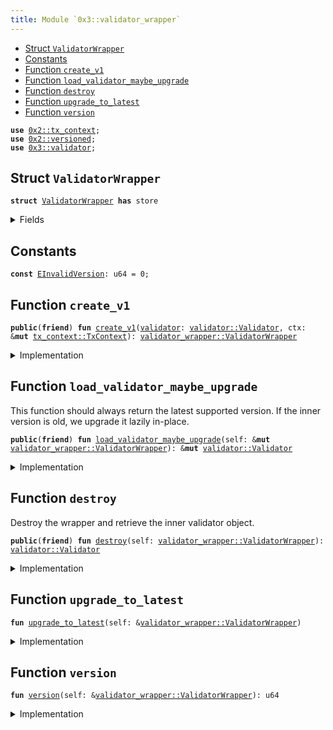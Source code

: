 ```yaml
---
title: Module `0x3::validator_wrapper`
---
```




-  [Struct `ValidatorWrapper`](#0x3_validator_wrapper_ValidatorWrapper)
-  [Constants](#@Constants_0)
-  [Function `create_v1`](#0x3_validator_wrapper_create_v1)
-  [Function `load_validator_maybe_upgrade`](#0x3_validator_wrapper_load_validator_maybe_upgrade)
-  [Function `destroy`](#0x3_validator_wrapper_destroy)
-  [Function `upgrade_to_latest`](#0x3_validator_wrapper_upgrade_to_latest)
-  [Function `version`](#0x3_validator_wrapper_version)


<pre><code><b>use</b> <a href="../iota-framework/tx_context.md#0x2_tx_context">0x2::tx_context</a>;
<b>use</b> <a href="../iota-framework/versioned.md#0x2_versioned">0x2::versioned</a>;
<b>use</b> <a href="validator.md#0x3_validator">0x3::validator</a>;
</code></pre>



<Link id="0x3_validator_wrapper_ValidatorWrapper"></Link>

## Struct `ValidatorWrapper`



<pre><code><b>struct</b> <a href="validator_wrapper.md#0x3_validator_wrapper_ValidatorWrapper">ValidatorWrapper</a> <b>has</b> store
</code></pre>



<details>
<summary>Fields</summary>


<dl>
<dt>
<code>inner: <a href="../iota-framework/versioned.md#0x2_versioned_Versioned">versioned::Versioned</a></code>
</dt>
<dd>

</dd>
</dl>


</details>

<Link id="@Constants_0"></Link>

## Constants


<Link id="0x3_validator_wrapper_EInvalidVersion"></Link>



<pre><code><b>const</b> <a href="validator_wrapper.md#0x3_validator_wrapper_EInvalidVersion">EInvalidVersion</a>: u64 = 0;
</code></pre>



<Link id="0x3_validator_wrapper_create_v1"></Link>

## Function `create_v1`



<pre><code><b>public</b>(<b>friend</b>) <b>fun</b> <a href="validator_wrapper.md#0x3_validator_wrapper_create_v1">create_v1</a>(<a href="validator.md#0x3_validator">validator</a>: <a href="validator.md#0x3_validator_Validator">validator::Validator</a>, ctx: &<b>mut</b> <a href="../iota-framework/tx_context.md#0x2_tx_context_TxContext">tx_context::TxContext</a>): <a href="validator_wrapper.md#0x3_validator_wrapper_ValidatorWrapper">validator_wrapper::ValidatorWrapper</a>
</code></pre>



<details>
<summary>Implementation</summary>


<pre><code><b>public</b>(package) <b>fun</b> <a href="validator_wrapper.md#0x3_validator_wrapper_create_v1">create_v1</a>(<a href="validator.md#0x3_validator">validator</a>: Validator, ctx: &<b>mut</b> TxContext): <a href="validator_wrapper.md#0x3_validator_wrapper_ValidatorWrapper">ValidatorWrapper</a> {
    <a href="validator_wrapper.md#0x3_validator_wrapper_ValidatorWrapper">ValidatorWrapper</a> {
        inner: <a href="../iota-framework/versioned.md#0x2_versioned_create">versioned::create</a>(1, <a href="validator.md#0x3_validator">validator</a>, ctx)
    }
}
</code></pre>



</details>

<Link id="0x3_validator_wrapper_load_validator_maybe_upgrade"></Link>

## Function `load_validator_maybe_upgrade`

This function should always return the latest supported version.
If the inner version is old, we upgrade it lazily in-place.


<pre><code><b>public</b>(<b>friend</b>) <b>fun</b> <a href="validator_wrapper.md#0x3_validator_wrapper_load_validator_maybe_upgrade">load_validator_maybe_upgrade</a>(self: &<b>mut</b> <a href="validator_wrapper.md#0x3_validator_wrapper_ValidatorWrapper">validator_wrapper::ValidatorWrapper</a>): &<b>mut</b> <a href="validator.md#0x3_validator_Validator">validator::Validator</a>
</code></pre>



<details>
<summary>Implementation</summary>


<pre><code><b>public</b>(package) <b>fun</b> <a href="validator_wrapper.md#0x3_validator_wrapper_load_validator_maybe_upgrade">load_validator_maybe_upgrade</a>(self: &<b>mut</b> <a href="validator_wrapper.md#0x3_validator_wrapper_ValidatorWrapper">ValidatorWrapper</a>): &<b>mut</b> Validator {
    <a href="validator_wrapper.md#0x3_validator_wrapper_upgrade_to_latest">upgrade_to_latest</a>(self);
    <a href="../iota-framework/versioned.md#0x2_versioned_load_value_mut">versioned::load_value_mut</a>(&<b>mut</b> self.inner)
}
</code></pre>



</details>

<Link id="0x3_validator_wrapper_destroy"></Link>

## Function `destroy`

Destroy the wrapper and retrieve the inner validator object.


<pre><code><b>public</b>(<b>friend</b>) <b>fun</b> <a href="validator_wrapper.md#0x3_validator_wrapper_destroy">destroy</a>(self: <a href="validator_wrapper.md#0x3_validator_wrapper_ValidatorWrapper">validator_wrapper::ValidatorWrapper</a>): <a href="validator.md#0x3_validator_Validator">validator::Validator</a>
</code></pre>



<details>
<summary>Implementation</summary>


<pre><code><b>public</b>(package) <b>fun</b> <a href="validator_wrapper.md#0x3_validator_wrapper_destroy">destroy</a>(self: <a href="validator_wrapper.md#0x3_validator_wrapper_ValidatorWrapper">ValidatorWrapper</a>): Validator {
    <a href="validator_wrapper.md#0x3_validator_wrapper_upgrade_to_latest">upgrade_to_latest</a>(&self);
    <b>let</b> <a href="validator_wrapper.md#0x3_validator_wrapper_ValidatorWrapper">ValidatorWrapper</a> { inner } = self;
    <a href="../iota-framework/versioned.md#0x2_versioned_destroy">versioned::destroy</a>(inner)
}
</code></pre>



</details>

<Link id="0x3_validator_wrapper_upgrade_to_latest"></Link>

## Function `upgrade_to_latest`



<pre><code><b>fun</b> <a href="validator_wrapper.md#0x3_validator_wrapper_upgrade_to_latest">upgrade_to_latest</a>(self: &<a href="validator_wrapper.md#0x3_validator_wrapper_ValidatorWrapper">validator_wrapper::ValidatorWrapper</a>)
</code></pre>



<details>
<summary>Implementation</summary>


<pre><code><b>fun</b> <a href="validator_wrapper.md#0x3_validator_wrapper_upgrade_to_latest">upgrade_to_latest</a>(self: &<a href="validator_wrapper.md#0x3_validator_wrapper_ValidatorWrapper">ValidatorWrapper</a>) {
    <b>let</b> version = <a href="validator_wrapper.md#0x3_validator_wrapper_version">version</a>(self);
    // TODO: When new versions are added, we need <b>to</b> explicitly upgrade here.
    <b>assert</b>!(version == 1, <a href="validator_wrapper.md#0x3_validator_wrapper_EInvalidVersion">EInvalidVersion</a>);
}
</code></pre>



</details>

<Link id="0x3_validator_wrapper_version"></Link>

## Function `version`



<pre><code><b>fun</b> <a href="validator_wrapper.md#0x3_validator_wrapper_version">version</a>(self: &<a href="validator_wrapper.md#0x3_validator_wrapper_ValidatorWrapper">validator_wrapper::ValidatorWrapper</a>): u64
</code></pre>



<details>
<summary>Implementation</summary>


<pre><code><b>fun</b> <a href="validator_wrapper.md#0x3_validator_wrapper_version">version</a>(self: &<a href="validator_wrapper.md#0x3_validator_wrapper_ValidatorWrapper">ValidatorWrapper</a>): u64 {
    <a href="../iota-framework/versioned.md#0x2_versioned_version">versioned::version</a>(&self.inner)
}
</code></pre>



</details>
